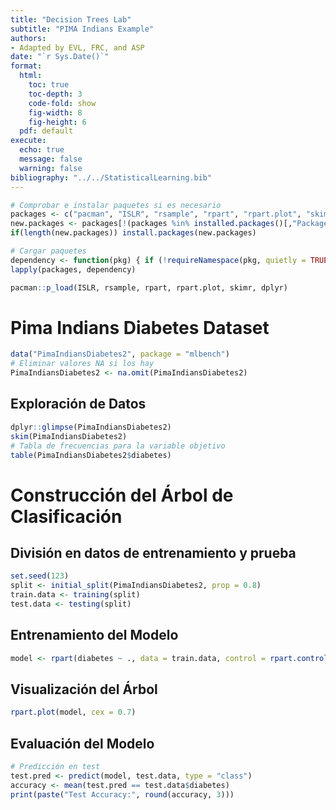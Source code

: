 ```yaml
---
title: "Decision Trees Lab"
subtitle: "PIMA Indians Example"
authors:
- Adapted by EVL, FRC, and ASP
date: "`r Sys.Date()`"
format:
  html:
    toc: true
    toc-depth: 3
    code-fold: show
    fig-width: 8
    fig-height: 6
  pdf: default
execute:
  echo: true
  message: false
  warning: false
bibliography: "../../StatisticalLearning.bib"
---
```


```r
# Comprobar e instalar paquetes si es necesario
packages <- c("pacman", "ISLR", "rsample", "rpart", "rpart.plot", "skimr", "dplyr")
new.packages <- packages[!(packages %in% installed.packages()[,"Package"])]
if(length(new.packages)) install.packages(new.packages)

# Cargar paquetes
dependency <- function(pkg) { if (!requireNamespace(pkg, quietly = TRUE)) install.packages(pkg) }
lapply(packages, dependency)

pacman::p_load(ISLR, rsample, rpart, rpart.plot, skimr, dplyr)
```

# **Pima Indians Diabetes Dataset**

```r
data("PimaIndiansDiabetes2", package = "mlbench")
# Eliminar valores NA si los hay
PimaIndiansDiabetes2 <- na.omit(PimaIndiansDiabetes2)
```

## Exploración de Datos

```r
dplyr::glimpse(PimaIndiansDiabetes2)
skim(PimaIndiansDiabetes2)
# Tabla de frecuencias para la variable objetivo
table(PimaIndiansDiabetes2$diabetes)
```

# **Construcción del Árbol de Clasificación**

## División en datos de entrenamiento y prueba

```r
set.seed(123)
split <- initial_split(PimaIndiansDiabetes2, prop = 0.8)
train.data <- training(split)
test.data <- testing(split)
```

## Entrenamiento del Modelo

```r
model <- rpart(diabetes ~ ., data = train.data, control = rpart.control(cp = 0.01))
```

## Visualización del Árbol

```r
rpart.plot(model, cex = 0.7)
```

## Evaluación del Modelo

```r
# Predicción en test
test.pred <- predict(model, test.data, type = "class")
accuracy <- mean(test.pred == test.data$diabetes)
print(paste("Test Accuracy:", round(accuracy, 3)))
```

